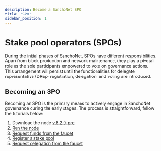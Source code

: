```yaml
---
description: Become a SanchoNet SPO
title: 'SPO'
sidebar_position: 1
---
```


# Stake pool operators (SPOs)

During the initial phases of SanchoNet, SPOs have different responsibilities. Apart from block production and network maintenance, they play a pivotal role as the sole participants empowered to vote on governance actions. This arrangement will persist until the functionalities for delegate representative (DRep) registration, delegation, and voting are introduced.

## Becoming an SPO

Becoming an SPO is the primary means to actively engage in SanchoNet governance during the early stages. The process is straightforward, follow the tutorials below:

1. Download the node [v.8.2.0-pre](https://github.com/input-output-hk/cardano-node/releases/tag/8.2.0-pre)
2. [Run the node](tutorials/start-a-node.mdx)
3. [Request funds from the faucet](https://faucet.sanchonet.world.dev.cardano.org/basic-faucet)
4. [Register a stake pool](tutorials/register-spo.mdx)
5. [Request delegation from the faucet](https://faucet.sanchonet.world.dev.cardano.org/basic-faucet)
